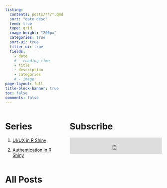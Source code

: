 ```yaml
---
listing:
  contents: posts/**/*.qmd
  sort: "date desc"
  feed: true
  type: grid
  image-height: "200px"
  categories: true
  sort-ui: true
  filter-ui: true
  fields: 
    - date
    # - reading-time
    - title
    - description
    - categories
    # - image
page-layout: full
title-block-banner: true
toc: false
comments: false
---
```


:::: {.columns}

::: {.column}

# Series

1. [UI/UX in R Shiny](ui-ux-r-shiny-series.qmd)

2. [Authentication in R Shiny](authentication-in-r-shiny.qmd)

:::

::: {.column}

# Subscribe

<iframe src="https://embeds.beehiiv.com/85e5b0cb-993f-4619-8b9c-2be531667da7?slim=true" data-test-id="beehiiv-embed" height="52" frameborder="0" scrolling="no" style="margin: 0; border-radius: 0px !important; background-color: transparent;"></iframe>

:::

:::: 



# All Posts
